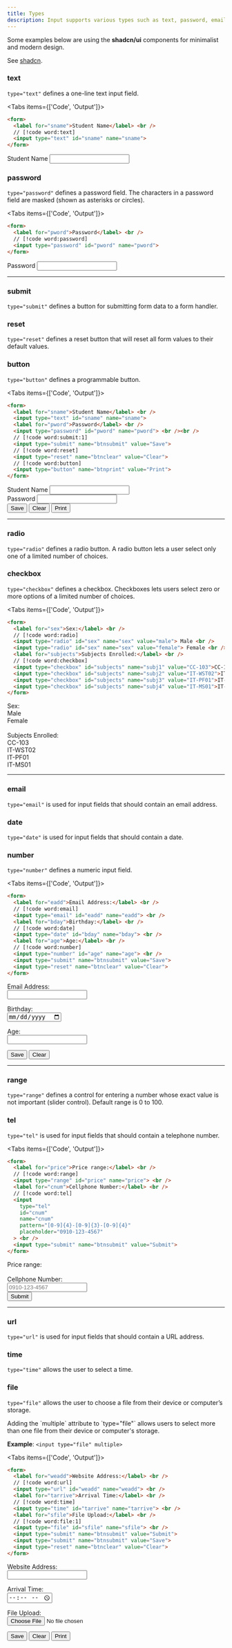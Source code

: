 ```yaml
---
title: Types
description: Input supports various types such as text, password, email, and checkbox to specify the data format.
---
```


<Callout>

Some examples below are using the **shadcn/ui** components for minimalist and modern design.

See [shadcn](https://www.shadcn.com/).

</Callout>

### text

`type="text"` defines a one-line text input field.

<Tabs items={['Code', 'Output']}>
<Tab value="Code">

```html
<form>
  <label for="sname">Student Name</label> <br />
  // [!code word:text]
  <input type="text" id="sname" name="sname">
</form>
```

</Tab>
<Tab value="Output">

<div className="grid w-full max-w-sm items-center gap-1.5">
  <Label htmlFor="sname">Student Name</Label>
  <Input type="text" id="sname" name="sname" />
</div>

</Tab>
</Tabs>

### password

`type="password"` defines a password field. The characters in a password field are masked (shown as asterisks or circles).

<Tabs items={['Code', 'Output']}>
<Tab value="Code">

```html
<form>
  <label for="pword">Password</label> <br />
  // [!code word:password]
  <input type="password" id="pword" name="pword">
</form>
```

</Tab>
<Tab value="Output">

<div className="grid w-full max-w-sm items-center gap-1.5">
  <Label htmlFor="pword">Password</Label>
  <Input type="password" id="pword" name="pword" />
</div>

</Tab>
</Tabs>

-----

### submit

`type="submit"` defines a button for submitting form data to a form handler.

### reset 

`type="reset"` defines a reset button that will reset all form values to their default values.

### button

`type="button"` defines a programmable button.

<Tabs items={['Code', 'Output']}>
<Tab value="Code">

```html
<form>
  <label for="sname">Student Name</label> <br />
  <input type="text" id="sname" name="sname">
  <label for="pword">Password</label> <br />
  <input type="password" id="pword" name="pword"> <br /><br />
  // [!code word:submit:1]
  <input type="submit" name="btnsubmit" value="Save">
  // [!code word:reset]
  <input type="reset" name="btnclear" value="Clear">
  // [!code word:button]
  <input type="button" name="btnprint" value="Print">
</form>
```

</Tab>
<Tab value="Output">

<form>
<div className="grid w-full max-w-sm items-center gap-1.5">
  <Label htmlFor="sname">Student Name</Label>
  <Input type="text" id="sname" name="sname" />
</div>
<div className="grid w-full max-w-sm items-center gap-1.5">
  <Label htmlFor="pword">Password</Label>
  <Input type="password" id="pword" name="pword" />
</div>
<div className="grid w-full max-w-sm items-center gap-1.5 mt-4">
  <Button variant="secondary">Save</Button>
  <Button variant="destructive" type="reset">Clear</Button>
  <Button type="button">Print</Button>
</div>
</form>

</Tab>
</Tabs>

-----

### radio

`type="radio"` defines a radio button. A radio button lets a user select only one of a limited number of choices.

### checkbox

`type="checkbox"` defines a checkbox. Checkboxes lets users select zero or more options of a limited number of choices.

<Tabs items={['Code', 'Output']}>
<Tab value="Code">
```html
<form>
  <label for="sex">Sex:</label> <br />
  // [!code word:radio]
  <input type="radio" id="sex" name="sex" value="male"> Male <br />
  <input type="radio" id="sex" name="sex" value="female"> Female <br />
  <label for="subjects">Subjects Enrolled:</label> <br />
  // [!code word:checkbox]
  <input type="checkbox" id="subjects" name="subj1" value="CC-103">CC-103 <br />
  <input type="checkbox" id="subjects" name="subj2" value="IT-WST02">IT-WST02 <br />
  <input type="checkbox" id="subjects" name="subj3" value="IT-PF01">IT-PF01 <br />
  <input type="checkbox" id="subjects" name="subj4" value="IT-MS01">IT-MS01 <br />
</form>
```
</Tab>
<Tab value="Output">

<form>
  <Label htmlFor="sex">Sex:</Label>
  <RadioGroup>
    <div className="flex items-center space-x-2">
      <RadioGroupItem value="Male" id="r1" />
      <Label htmlFor="r1">Male</Label>
    </div>
    <div className="flex items-center space-x-2">
      <RadioGroupItem value="Female" id="r2" />
      <Label htmlFor="r2">Female</Label>
    </div>
  </RadioGroup>
  <br />
  <Label htmlFor="subjects">Subjects Enrolled:</Label> <br />
  <div className="flex items-center my-2">
  <Checkbox id="subj1" name="subjects" value="CC-103" />
  <label
    htmlFor="subj1"
    className="text-sm font-medium leading-none ml-2"
  >CC-103</label>
  </div>
  <div className="flex items-center my-2">
  <Checkbox id="subj2" name="subjects" value="IT-WST02" />
  <label
    htmlFor="subj2"
    className="text-sm font-medium leading-none ml-2"
  >IT-WST02</label>
  </div>
  <div className="flex items-center my-2">
  <Checkbox id="subj3" name="subjects" value="IT-PF01" />
  <label
    htmlFor="subj3"
    className="text-sm font-medium leading-none ml-2"
  >IT-PF01</label>
  </div>
  <div className="flex items-center my-2">
  <Checkbox id="subj4" name="subjects" value="IT-MS01" />
  <label
    htmlFor="subj4"
    className="text-sm font-medium leading-none ml-2"
  >IT-MS01</label>
  </div>
</form>

</Tab>
</Tabs>

-----

### email 

`type="email"` is used for input fields that should contain an email address.

### date

`type="date"` is used for input fields that should contain a date.

### number 

`type="number"` defines a numeric input field.


<Tabs items={['Code', 'Output']}>
<Tab value="Code">

```html
<form>
  <label for="eadd">Email Address:</label> <br />
  // [!code word:email]
  <input type="email" id="eadd" name="eadd"> <br />
  <label for="bday">Birthday:</label> <br />
  // [!code word:date]
  <input type="date" id="bday" name="bday"> <br />
  <label for="age">Age:</label> <br />
  // [!code word:number]
  <input type="number" id="age" name="age"> <br />
  <input type="submit" name="btnsubmit" value="Save">
  <input type="reset" name="btnclear" value="Clear">
</form>
```

</Tab>
<Tab value="Output">

<form>
  <label htmlFor="eadd">Email Address:</label> <br />
  <Input type="email" id="eadd" name="eadd" className="max-w-sm" /> <br />

  <label htmlFor="bday">Birthday:</label> <br />
  <Input type="date" id="bday" name="bday" className="max-w-sm" /> <br />

  <label htmlFor="age">Age:</label> <br />
  <Input type="number" id="age" name="age" className="max-w-sm" /> <br />

  <Button>Save</Button>
  <Button variant="destructive" type="reset">Clear</Button>
</form>

</Tab>
</Tabs>

-----

### range

`type="range"` defines a control for entering a number whose exact value is not important (slider control). Default range is 0 to 100.

### tel

`type="tel"` is used for input fields that should contain a telephone number.


<Tabs items={['Code', 'Output']}>
<Tab value="Code">
```html
<form>
  <label for="price">Price range:</label> <br />
  // [!code word:range]
  <input type="range" id="price" name="price"> <br />
  <label for="cnum">Cellphone Number:</label> <br />
  // [!code word:tel]
  <input 
    type="tel" 
    id="cnum" 
    name="cnum" 
    pattern="[0-9]{4}-[0-9]{3}-[0-9]{4}" 
    placeholder="0910-123-4567"
  > <br />
  <input type="submit" name="btnsubmit" value="Submit">
</form>
```
</Tab>
<Tab value="Output">

<form>
  <label htmlFor="price">Price range:</label> <br />
  <Slider id="price" name="price" className="max-w-sm" defaultValue={[50]} max={100} step={1} /> <br />
  <label htmlFor="cnum">Cellphone Number:</label> <br />
  <Input type="tel" id="cnum" name="cnum" pattern="[0-9]{4}-[0-9]{3}-[0-9]{4}"  placeholder="0910-123-4567" className="max-w-sm" /> <br />
  <Button>Submit</Button>
</form>

</Tab>
</Tabs>

-----

### url 

`type="url"` is used for input fields that should contain a URL address.

### time

`type="time"` allows the user to select a time.

### file

`type="file"` allows the user to choose a file from their device or computer’s storage.

<Callout>
Adding the `multiple` attribute to `type="file"` allows users to select more than one file from their device or computer's storage. 

**Example**: `<input type="file" multiple>`
</Callout>

<Tabs items={['Code', 'Output']}>
<Tab value="Code">

```html
<form>
  <label for="weadd">Website Address:</label> <br />
  // [!code word:url]
  <input type="url" id="weadd" name="weadd"> <br />
  <label for="tarrive">Arrival Time:</label> <br />
  // [!code word:time]
  <input type="time" id="tarrive" name="tarrive"> <br />
  <label for="sfile">File Upload:</label> <br />
  // [!code word:file:1]
  <input type="file" id="sfile" name="sfile"> <br />
  <input type="submit" name="btnsubmit" value="Submit">
  <input type="submit" name="btnsubmit" value="Save">
  <input type="reset" name="btnclear" value="Clear">
</form>
```

</Tab>
<Tab value="Output">

<form>
  <label htmlFor="weadd">Website Address:</label> <br />
  <Input type="url" id="weadd" name="weadd" className="max-w-sm" /> <br />

  <label htmlFor="tarrive">Arrival Time:</label> <br />
  <Input type="time" id="tarrive" name="tarrive" className="max-w-sm" /> <br />

  <label htmlFor="sfile">File Upload:</label> <br />
  <Input type="file" id="sfile" name="sfile" className="max-w-sm" /> <br />
  <div className="grid w-full max-w-sm items-center gap-1.5 mt-4">
    <Button variant="secondary">Save</Button>
    <Button variant="destructive" type="reset">Clear</Button>
    <Button type="button">Print</Button>
  </div>
</form>

</Tab>
</Tabs>
